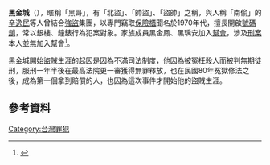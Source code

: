 {{blpsource}}
'''黑金城'''（{{bd|1956年}}），暱稱「黑哥」，有「北盜」、「帥盜」、「盜帥」之稱，與人稱「南偷」的[[辛逸民|辛逸民]]等人曾結合[[強盜|強盜]]集團，以專門竊取[[保險櫃|保險櫃]]聞名於1970年代，擅長開啟[[號碼鎖|號碼鎖]]，常以銀樓、鐘錶行為犯案對象。家族成員黑金鳳、黑瑀安加入[[幫會|幫會]]，涉及[[刑案|刑案]]本人並無加入幫會<ref>{{youtube|7nqhL4Vdmjw|【踢爆】東森直銷竟用卑鄙手段 ! ! 黑幫大老首度現身...|m=16|s=49}}</ref>。

黑金城開始盜賊生涯的起因是因為不滿司法制度，他因為被冤枉殺人而被判無期徒刑，服刑一年半後在最高法院更一審獲得無罪釋放，也在民國80年冤獄修法之後，成為第一個拿到賠償的人，也因為這次事件才開始他的盜賊生涯。

==參考資料==
{{reflist}}
{{TW-bio-stub}}

[[Category:台灣罪犯|Category:台灣罪犯]]
